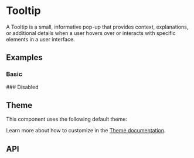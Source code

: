 
# Tooltip
A Tooltip is a small, informative pop-up that provides context, explanations, or additional details when a user hovers over or interacts with specific elements in a user interface.

## Examples
### Basic
<StoryRenderer path="components/Tooltip.story.tsx" name="Simple" storybookKey="components-layers-tooltip--simple" />
### Disabled
<StoryRenderer path="components/Tooltip.story.tsx" name="Disabled" storybookKey="components-layers-tooltip--disabled" />

## Theme
This component uses the following default theme:

<ThemeRender name="tooltip" />

Learn more about how to customize in the [Theme documentation](/docs/theme/getting-started).

## API
<PropsTable name="Tooltip" />
